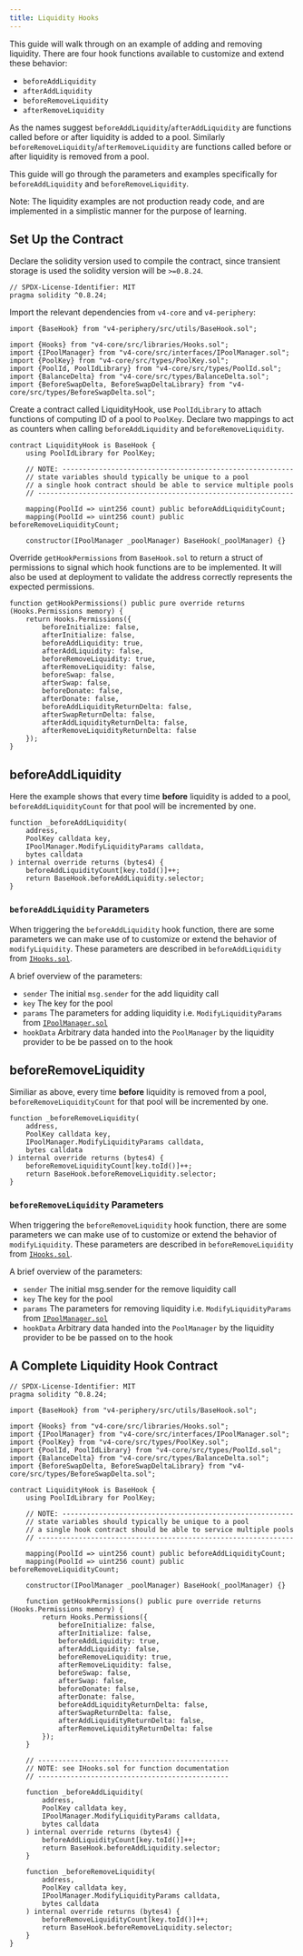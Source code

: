 ```yaml
---
title: Liquidity Hooks
---
```


This guide will walk through on an example of adding and removing liquidity. There are four hook functions available to customize and extend these behavior:

- `beforeAddLiquidity`
- `afterAddLiquidity`
- `beforeRemoveLiquidity`
- `afterRemoveLiquidity`

As the names suggest `beforeAddLiquidity`/`afterAddLiquidity` are functions called before or after liquidity is added to a pool.
Similarly `beforeRemoveLiquidity`/`afterRemoveLiquidity` are functions called before or after liquidity is removed from a pool.

This guide will go through the parameters and examples specifically for `beforeAddLiquidity` and `beforeRemoveLiquidity`.

Note: The liquidity examples are not production ready code, and are implemented in a simplistic manner for the purpose of learning.

## Set Up the Contract

Declare the solidity version used to compile the contract, since transient storage is used the solidity version will be `>=0.8.24`.

```solidity
// SPDX-License-Identifier: MIT
pragma solidity ^0.8.24;
```

Import the relevant dependencies from `v4-core` and `v4-periphery`:

```solidity
import {BaseHook} from "v4-periphery/src/utils/BaseHook.sol";

import {Hooks} from "v4-core/src/libraries/Hooks.sol";
import {IPoolManager} from "v4-core/src/interfaces/IPoolManager.sol";
import {PoolKey} from "v4-core/src/types/PoolKey.sol";
import {PoolId, PoolIdLibrary} from "v4-core/src/types/PoolId.sol";
import {BalanceDelta} from "v4-core/src/types/BalanceDelta.sol";
import {BeforeSwapDelta, BeforeSwapDeltaLibrary} from "v4-core/src/types/BeforeSwapDelta.sol";
```

Create a contract called LiquidityHook, use `PoolIdLibrary` to attach functions of computing ID of a pool to `PoolKey`. Declare two mappings to act as counters when calling `beforeAddLiquidity` and `beforeRemoveLiquidity`.

```solidity
contract LiquidityHook is BaseHook {
    using PoolIdLibrary for PoolKey;

    // NOTE: ---------------------------------------------------------
    // state variables should typically be unique to a pool
    // a single hook contract should be able to service multiple pools
    // ---------------------------------------------------------------

    mapping(PoolId => uint256 count) public beforeAddLiquidityCount;
    mapping(PoolId => uint256 count) public beforeRemoveLiquidityCount;

    constructor(IPoolManager _poolManager) BaseHook(_poolManager) {}
```

Override `getHookPermissions` from `BaseHook.sol` to return a struct of permissions to signal which hook functions are to be implemented.
It will also be used at deployment to validate the address correctly represents the expected permissions.

```solidity
function getHookPermissions() public pure override returns (Hooks.Permissions memory) {
    return Hooks.Permissions({
        beforeInitialize: false,
        afterInitialize: false,
        beforeAddLiquidity: true,
        afterAddLiquidity: false,
        beforeRemoveLiquidity: true,
        afterRemoveLiquidity: false,
        beforeSwap: false,
        afterSwap: false,
        beforeDonate: false,
        afterDonate: false,
        beforeAddLiquidityReturnDelta: false,
        afterSwapReturnDelta: false,
        afterAddLiquidityReturnDelta: false,
        afterRemoveLiquidityReturnDelta: false
    });
}
```

## beforeAddLiquidity

Here the example shows that every time __before__ liquidity is added to a pool, `beforeAddLiquidityCount` for that pool will be incremented by one.

```solidity
function _beforeAddLiquidity(
    address,
    PoolKey calldata key,
    IPoolManager.ModifyLiquidityParams calldata,
    bytes calldata
) internal override returns (bytes4) {
    beforeAddLiquidityCount[key.toId()]++;
    return BaseHook.beforeAddLiquidity.selector;
}
```

### `beforeAddLiquidity` Parameters

When triggering the `beforeAddLiquidity` hook function, there are some parameters we can make use of to customize or extend the behavior of `modifyLiquidity`. These parameters are described in `beforeAddLiquidity` from [`IHooks.sol`](https://github.com/Uniswap/v4-core/blob/main/src/interfaces/IHooks.sol#L47).

A brief overview of the parameters:
- `sender` The initial `msg.sender` for the add liquidity call
- `key` The key for the pool
- `params` The parameters for adding liquidity i.e. `ModifyLiquidityParams` from [`IPoolManager.sol`](https://github.com/Uniswap/v4-core/blob/main/src/interfaces/IPoolManager.sol#L125C12-L125C33)
- `hookData` Arbitrary data handed into the `PoolManager` by the liquidity provider to be be passed on to the hook

## beforeRemoveLiquidity

Similiar as above, every time __before__ liquidity is removed from a pool, `beforeRemoveLiquidityCount` for that pool will be incremented by one.

```solidity
function _beforeRemoveLiquidity(
    address,
    PoolKey calldata key,
    IPoolManager.ModifyLiquidityParams calldata,
    bytes calldata
) internal override returns (bytes4) {
    beforeRemoveLiquidityCount[key.toId()]++;
    return BaseHook.beforeRemoveLiquidity.selector;
}
```

### `beforeRemoveLiquidity` Parameters

When triggering the `beforeRemoveLiquidity` hook function, there are some parameters we can make use of to customize or extend the behavior of `modifyLiquidity`. These parameters are described in `beforeRemoveLiquidity` from [`IHooks.sol`](https://github.com/Uniswap/v4-core/blob/main/src/interfaces/IHooks.sol#L78).

A brief overview of the parameters:
- `sender` The initial msg.sender for the remove liquidity call
- `key` The key for the pool
- `params` The parameters for removing liquidity i.e. `ModifyLiquidityParams` from [`IPoolManager.sol`](https://github.com/Uniswap/v4-core/blob/main/src/interfaces/IPoolManager.sol#L125C12-L125C33)
- `hookData` Arbitrary data handed into the `PoolManager` by the liquidity provider to be be passed on to the hook
   
## A Complete Liquidity Hook Contract

```solidity
// SPDX-License-Identifier: MIT
pragma solidity ^0.8.24;

import {BaseHook} from "v4-periphery/src/utils/BaseHook.sol";

import {Hooks} from "v4-core/src/libraries/Hooks.sol";
import {IPoolManager} from "v4-core/src/interfaces/IPoolManager.sol";
import {PoolKey} from "v4-core/src/types/PoolKey.sol";
import {PoolId, PoolIdLibrary} from "v4-core/src/types/PoolId.sol";
import {BalanceDelta} from "v4-core/src/types/BalanceDelta.sol";
import {BeforeSwapDelta, BeforeSwapDeltaLibrary} from "v4-core/src/types/BeforeSwapDelta.sol";

contract LiquidityHook is BaseHook {
    using PoolIdLibrary for PoolKey;

    // NOTE: ---------------------------------------------------------
    // state variables should typically be unique to a pool
    // a single hook contract should be able to service multiple pools
    // ---------------------------------------------------------------

    mapping(PoolId => uint256 count) public beforeAddLiquidityCount;
    mapping(PoolId => uint256 count) public beforeRemoveLiquidityCount;

    constructor(IPoolManager _poolManager) BaseHook(_poolManager) {}

    function getHookPermissions() public pure override returns (Hooks.Permissions memory) {
        return Hooks.Permissions({
            beforeInitialize: false,
            afterInitialize: false,
            beforeAddLiquidity: true,
            afterAddLiquidity: false,
            beforeRemoveLiquidity: true,
            afterRemoveLiquidity: false,
            beforeSwap: false,
            afterSwap: false,
            beforeDonate: false,
            afterDonate: false,
            beforeAddLiquidityReturnDelta: false,
            afterSwapReturnDelta: false,
            afterAddLiquidityReturnDelta: false,
            afterRemoveLiquidityReturnDelta: false
        });
    }

    // -----------------------------------------------
    // NOTE: see IHooks.sol for function documentation
    // -----------------------------------------------

    function _beforeAddLiquidity(
        address,
        PoolKey calldata key,
        IPoolManager.ModifyLiquidityParams calldata,
        bytes calldata
    ) internal override returns (bytes4) {
        beforeAddLiquidityCount[key.toId()]++;
        return BaseHook.beforeAddLiquidity.selector;
    }

    function _beforeRemoveLiquidity(
        address,
        PoolKey calldata key,
        IPoolManager.ModifyLiquidityParams calldata,
        bytes calldata
    ) internal override returns (bytes4) {
        beforeRemoveLiquidityCount[key.toId()]++;
        return BaseHook.beforeRemoveLiquidity.selector;
    }
}
```